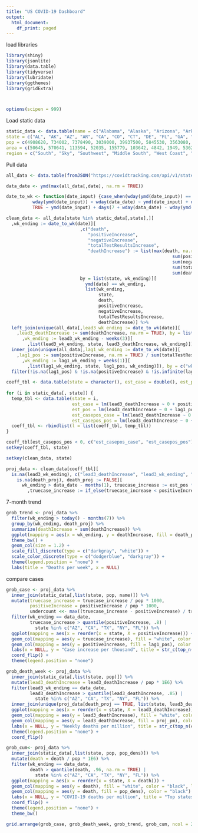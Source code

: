 ```yaml
---
title: "US COVID-19 Dashboard"
output:
  html_document:
    df_print: paged
---
```


load libraries

```r
library(shiny)
library(jsonlite)
library(data.table)
library(tidyverse)
library(lubridate)
library(ggthemes)
library(gridExtra)



options(scipen = 999)
```



Load static data

```r
static_data <- data.table(name = c("Alabama", "Alaska", "Arizona", "Arkansas", "California", "Colorado", "Connecticut", "Delaware", "Florida", "Georgia", "Hawaii", "Idaho", "Illinois", "Indiana", "Iowa", "Kansas", "Kentucky", "Louisiana", "Maine", "Maryland", "Massachusetts", "Michigan", "Minnesota", "Mississippi", "Missouri", "Montana", "Nebraska", "Nevada", "New Hampshire", "New Jersey", "New Mexico", "New York", "North Carolina", "North Dakota", "Ohio", "Oklahoma", "Oregon", "Pennsylvania", "Rhode Island", "South Carolina", "South Dakota", "Tennessee", "Texas", "Utah", "Vermont", "Virginia", "Washington", "West Virginia", "Wisconsin", "Wyoming", "District of Columbia"), 
state = c("AL", "AK", "AZ", "AR", "CA", "CO", "CT", "DE", "FL", "GA", "HI", "ID", "IL", "IN", "IA", "KS", "KY", "LA", "ME", "MD", "MA", "MI", "MN", "MS", "MO", "MT", "NE", "NV", "NH", "NJ", "NM", "NY", "NC", "ND", "OH", "OK", "OR", "PA", "RI", "SC", "SD", "TN", "TX", "UT", "VT", "VA", "WA", "WV", "WI", "WY", "DC"), 
pop = c(4908620, 734002, 7378490, 3039000, 39937500, 5845530, 3563080, 982895, 21993000, 10736100, 1412690, 1826160, 12659700, 6745350, 3179850, 2910360, 4499690, 4645180, 1345790, 6083120, 6976600, 10045000, 5700670, 2989260, 6169270, 1086760, 1952570, 3139660, 1371250, 8936570, 2096640, 19440500, 10611900, 761723, 11747700, 3954820, 4301090, 12820900, 1056160, 5210100, 903027, 6897580, 29472300, 3282120, 628061, 8626210, 7797100, 1778070, 5851750, 567025, 705749),
area = c(50645, 570641, 113594, 52035, 155779, 103642, 4842, 1949, 53625, 57513, 6423, 82643, 55519, 35826, 55857, 81759, 39486, 43204, 30843, 9707, 7800, 56539, 79627, 46923, 68742, 145546, 76824, 109781, 8953, 7354, 121298, 47126, 48618, 69001, 40861, 68595, 95988, 44743, 1034, 30061, 75811, 41235, 261232, 82170, 9217, 39490, 66456, 24038, 54158, 97093, 68.3),
region = c("South", "Sky", "Southwest", "Middle South", "West Coast", "Southwest", "Northeast", "Northeast", "South", "South", "West Coast", "Sky", "Midwest", "Midwest", "Midwest", "Sky", "Middle South", "South", "Northeast", "Northeast", "Northeast", "Midwest", "Midwest", "South", "Midwest", "Sky", "Sky", "Southwest", "Northeast", "Northeast", "Southwest", "Northeast", "South", "Sky", "Midwest", "Sky", "West Coast", "Northeast", "Northeast", "South", "Sky", "Middle South", "Southwest", "Sky", "Northeast", "South", "West Coast", "Middle South", "Midwest", "Sky", "Northeast"))[, c("pop", "pop_dens") := list(as.integer(pop), pop / area)]

```


Pull data
```r
all_data <- data.table(fromJSON("https://covidtracking.com/api/v1/states/daily.json"))
```

```r
data_date <- ymd(max(all_data[,date], na.rm = TRUE))

date_to_wk <- function(date_input) {case_when(wday(ymd(date_input)) == wday(data_date) ~ ymd(date_input),
          wday(ymd(date_input)) < wday(data_date) ~ ymd(date_input) + days(wday(data_date) - wday(ymd(date_input))),
          TRUE ~ ymd(date_input) + days(7 + wday(data_date) - wday(ymd(date_input))))}
```



```r
clean_data <- all_data[state %in% static_data[,state],][
  ,wk_ending := date_to_wk(date)][
                            ,c("death",
                               "positiveIncrease",
                               "negativeIncrease",
                               "totalTestResultsIncrease",
                               "deathIncrease") := list(max(death, na.rm = TRUE),
                                                               sum(positiveIncrease, na.rm = TRUE),
                                                               sum(negativeIncrease, na.rm = TRUE),
                                                               sum(totalTestResultsIncrease, na.rm = TRUE),
                                                               sum(deathIncrease, na.rm = TRUE)),
                            by = list(state, wk_ending)][
                              ymd(date) == wk_ending,
                              list(wk_ending,
                                   state,
                                   death,
                                   positiveIncrease,
                                   negativeIncrease,
                                   totalTestResultsIncrease,
                                   deathIncrease)] %>%
  left_join(unique(all_data[,lead3_wk_ending := date_to_wk(date)][
    ,lead3_deathIncrease := sum(deathIncrease, na.rm = TRUE), by = list(state, lead3_wk_ending)][
      ,wk_ending := lead3_wk_ending - weeks(3)][
        ,list(lead3_wk_ending, state, lead3_deathIncrease, wk_ending)]), by = c("wk_ending", "state")) %>% 
  inner_join(unique(all_data[,lag1_wk_ending := date_to_wk(date)][
    ,lag1_pos := sum(positiveIncrease, na.rm = TRUE) / sum(totalTestResultsIncrease, na.rm = TRUE), by = list(state, lag1_wk_ending)][
      ,wk_ending := lag1_wk_ending + weeks(1)][
        ,list(lag1_wk_ending, state, lag1_pos, wk_ending)]), by = c("wk_ending", "state")) %>% 
  filter(!is.na(lag1_pos) & !is.na(positiveIncrease) & !is.infinite(lag1_pos) & !is.infinite(positiveIncrease))

```



```r

coeff_tbl <- data.table(state = character(), est_case = double(), est_pos = double(), est_casepos_case = double(), est_casepos_pos = double())
  
for (i in static_data[, state]) {
  temp_tbl <- data.table(state = i,
                         est_case = lm(lead3_deathIncrease ~ 0 + positiveIncrease, clean_data[state == i & wk_ending > data_date - months(6)])[[1]][[1]],
                         est_pos = lm(lead3_deathIncrease ~ 0 + lag1_pos, clean_data[state == i & wk_ending > data_date - months(6)])[[1]][[1]],
                         est_casepos_case = lm(lead3_deathIncrease ~ 0 + positiveIncrease + lag1_pos, clean_data[state == i & wk_ending > data_date - months(6)])[[1]][[1]],
                         est_casepos_pos = lm(lead3_deathIncrease ~ 0 + positiveIncrease + lag1_pos, clean_data[state == i & wk_ending > data_date - months(6)])[[2]][[1]])
  coeff_tbl <- rbindlist(l = list(coeff_tbl, temp_tbl))
}

coeff_tbl[est_casepos_pos < 0, c("est_casepos_case", "est_casepos_pos") := list(est_case, 0)]
setkey(coeff_tbl, state)

```

```r
setkey(clean_data, state)

proj_data <- clean_data[coeff_tbl][
  is.na(lead3_wk_ending), c("lead3_deathIncrease", "lead3_wk_ending", "death_proj") := list(round(est_casepos_case * positiveIncrease + est_casepos_pos * lag1_pos, 0), wk_ending + weeks(3), TRUE)][
    is.na(death_proj), death_proj := FALSE][
      wk_ending > data_date - months(1), truecase_increase := est_pos * lag1_pos / est_casepos_case][
        ,truecase_increase := if_else(truecase_increase < positiveIncrease, as.double(positiveIncrease), truecase_increase)]
```

7-month trend
```r
grob_trend <- proj_data %>%
  filter(wk_ending > today() - months(7)) %>% 
  group_by(wk_ending, death_proj) %>% 
  summarize(deathIncrease = sum(deathIncrease)) %>% 
  ggplot(mapping = aes(x = wk_ending, y = deathIncrease, fill = death_proj, linetype = death_proj, color = death_proj)) +
  theme_bw() +
  geom_col(size = 1.2) +
  scale_fill_discrete(type = c("darkgray", "white")) +
  scale_color_discrete(type = c("dodgerblue", "darkgray")) +
  theme(legend.position = "none") +
  labs(title = "Deaths per week", x = NULL)
```

compare cases
```r
grob_case <- proj_data %>%
  inner_join(static_data[,list(state, pop, name)]) %>% 
  mutate(truecase_increase = truecase_increase / pop * 1000,
         positiveIncrease = positiveIncrease / pop * 1000,
         undercount <<- max((truecase_increase - positiveIncrease) / truecase_increase, na.rm = TRUE)) %>% 
  filter(wk_ending == data_date,
         truecase_increase > quantile(positiveIncrease, .8) |
           state %in% c("AZ", "CA", "TX", "NY", "FL")) %>% 
  ggplot(mapping = aes(x = reorder(x = state, X = positiveIncrease))) +
  geom_col(mapping = aes(y = truecase_increase), fill = "white", color = "black", linetype = "dashed") +
  geom_col(mapping = aes(y = positiveIncrease, fill = lag1_pos), color = "black") +
  labs(x = NULL, y = "Case increase per thousand", title = str_c(top_n(clean_data[static_data, on = "state"][wk_ending == data_date], 1, wt = positiveIncrease / pop)[,state], " leads in weekly new cases,\nbut some states may undercount by a factor of ", round(undercount, 2))) +
  coord_flip() +
  theme(legend.position = "none")
```


```r




grob_death_week <- proj_data %>%
  inner_join(static_data[,list(state, pop)]) %>% 
  mutate(lead3_deathIncrease = lead3_deathIncrease / pop * 1E6) %>% 
  filter(lead3_wk_ending == data_date,
         lead3_deathIncrease > quantile(lead3_deathIncrease, .85) |
           state %in% c("AZ", "CA", "TX", "NY", "FL")) %>% 
  inner_join(unique(proj_data[death_proj == TRUE, list(state, lead3_deathIncrease)][, tot_proj := sum(lead3_deathIncrease), by = state][,list(state, tot_proj)][static_data[,list(state, pop)], on = "state"][,proj_pm := tot_proj / pop])) %>% 
  ggplot(mapping = aes(x = reorder(x = state, X = lead3_deathIncrease))) +
  geom_col(mapping = aes(y = lead3_deathIncrease), fill = "white", color = "black", linetype = "dashed") +
  geom_col(mapping = aes(y = lead3_deathIncrease, fill = proj_pm), color = "black") +
  labs(x = NULL, y = "Weekly deaths per million", title = str_c(top_n(clean_data[static_data, on = "state"][wk_ending == data_date], 1, wt = deathIncrease / pop)[,state], " sits atop weekly COVID-19 death rate"), caption = ) +
  theme(legend.position = "none") +
  coord_flip()
```


```r
grob_cum<- proj_data %>%
  inner_join(static_data[,list(state, pop, pop_dens)]) %>% 
  mutate(death = death / pop * 1E6) %>%
  filter(wk_ending == data_date,
         death > quantile(death, .96, na.rm = TRUE) |
           state %in% c("AZ", "CA", "TX", "NY", "FL")) %>% 
  ggplot(mapping = aes(x = reorder(x = state, X = death))) +
  geom_col(mapping = aes(y = death), fill = "white", color = "black", linetype = "dashed") +
  geom_col(mapping = aes(y = death, fill = pop_dens), color = "black") +
  labs(x = NULL, y = "COVID-19 deaths per million", title = "Top states in COVID-19 deaths per capita may be dense or sparse") +
  coord_flip() +
  theme(legend.position = "none") +
  theme_bw()
```



```r
grid.arrange(grob_case, grob_death_week, grob_trend, grob_cum, ncol = 2)
```

